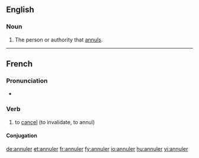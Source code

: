 ==English==

===Noun===
{{en-noun}}

# The person or authority that [[annul]]s.

----

==French==

===Pronunciation===
* {{audio|Fr-annuler.ogg|Audio}}

===Verb===
{{infl|fr|verb}}

# to [[cancel]] (to invalidate, to annul)

====Conjugation====
{{fr-conj-er|annul|avoir}}

[[de:annuler]]
[[et:annuler]]
[[fr:annuler]]
[[fy:annuler]]
[[io:annuler]]
[[hu:annuler]]
[[vi:annuler]]
